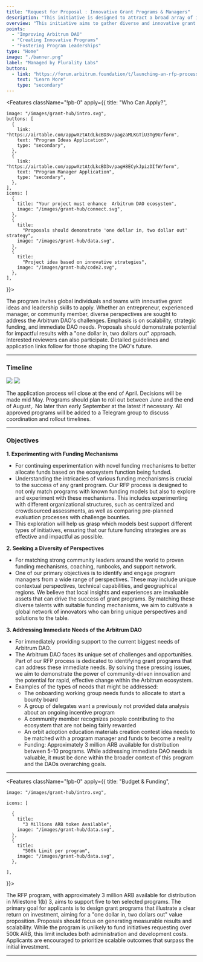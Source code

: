 ```yaml
---
title: "Request for Proposal : Innovative Grant Programs & Managers"
description: "This initiative is designed to attract a broad array of ideas for grant programs and identify visionary program managers ready to lead them. The primary goal of this program is to foster innovation through the exploration and experimentation of novel funding mechanisms tailored to the ecosystem's needs. We aim to identify and engage a diverse group of program managers, leveraging their unique perspectives and insights to drive the success of grant programs. Additionally, we are committed to addressing the immediate challenges faced by the Arbitrum DAO, such as launching a bounty board, providing data analysis for incentive programs, rewarding contributors equitably, and promoting Orbit adoption through educational materials. With approximately 3 million ARB allocated for 5-10 programs, our overarching objective is to support rapid, effective change within the Arbitrum ecosystem while aligning with the broader strategic goals of the DAO."
overview: "This initiative aims to gather diverse and innovative grant program ideas and to identify dynamic program managers capable of leading them. The focus is on strategic funding, inclusivity, diversity, and meeting the urgent needs of the Arbitrum DAO, laying the groundwork for significant and transformative advancements."
points:
  - "Improving Arbitrum DAO"
  - "Creating Innovative Programs"
  - "Fostering Program Leaderships"
type: "Home"
image: "./banner.png"
label: "Managed by Plurality Labs"
buttons:
  - link: "https://forum.arbitrum.foundation/t/launching-an-rfp-process-for-innovative-grant-programs-and-managers/23270"
    text: "Learn More"
    type: "secondary"
---
```



<Features
  className="!pb-0"
  apply={{
    title: "Who Can Apply?",

    image: "/images/grant-hub/intro.svg",
    buttons: [
      {
        link: "https://airtable.com/appwXztAtdLkcBD3v/pagzaMLKGTiU3Tg9U/form",
        text: "Program Ideas Application",
        type: "secondary",
      },
      {
        link: "https://airtable.com/appwXztAtdLkcBD3v/pagH8ECykJpizDIfW/form",
        text: "Program Manager Application",
        type: "secondary",
      },
    ],
    icons: [
      {
        title: "Your project must enhance  Arbitrum DAO ecosystem",
        image: "/images/grant-hub/connect.svg",
      },
      {
        title:
          "Proposals should demonstrate 'one dollar in, two dollar out' strategy",
        image: "/images/grant-hub/data.svg",
      },
      {
        title:
          "Project idea based on innovative strategies",
        image: "/images/grant-hub/code2.svg",
      },
    ],

}}>

The program invites global individuals and teams with innovative grant ideas and leadership skills to apply. Whether an entrepreneur, experienced manager, or community member, diverse perspectives are sought to address the Arbitrum DAO's challenges. Emphasis is on scalability, strategic funding, and immediate DAO needs. Proposals should demonstrate potential for impactful results with a "one dollar in, two dollars out" approach. Interested reviewers can also participate. Detailed guidelines and application links follow for those shaping the DAO's future.

</Features>

---

### Timeline

<img
  src="/images/grant-hub/rfp/timeline.svg"
  className="hidden w-full md:block"
/>
<img
  src="/images/grant-hub/rfp/timeline2.svg"
  className="mt-0 w-full md:hidden"
/>

The application process will close at the end of April. Decisions will be made mid May. Programs should plan to roll out between June and the end of August,. No later than early September at the latest if necessary. All approved programs will be added to a Telegram group to discuss coordination and rollout timelines.

---

### Objectives

**1. Experimenting with Funding Mechanisms**

- For continuing experimentation with novel funding mechanisms to better allocate funds based on the ecosystem function being funded.
- Understanding the intricacies of various funding mechanisms is crucial to the success of any grant program. Our RFP process is designed to not only match programs with known funding models but also to explore and experiment with these mechanisms. This includes experimenting with different organizational structures, such as centralized and crowdsourced assessments, as well as comparing pre-planned evaluation processes with challenge bounties.
- This exploration will help us grasp which models best support different types of initiatives, ensuring that our future funding strategies are as effective and impactful as possible.

**2. Seeking a Diversity of Perspectives**

- For matching strong community leaders around the world to proven funding mechanisms, coaching, runbooks, and support network.
- One of our primary objectives is to identify and engage program managers from a wide range of perspectives. These may include unique contextual perspectives, technical capabilities, and geographical regions. We believe that local insights and experiences are invaluable assets that can drive the success of grant programs. By matching these diverse talents with suitable funding mechanisms, we aim to cultivate a global network of innovators who can bring unique perspectives and solutions to the table.

**3. Addressing Immediate Needs of the Arbitrum DAO**

- For immediately providing support to the current biggest needs of Arbitrum DAO.
- The Arbitrum DAO faces its unique set of challenges and opportunities. Part of our RFP process is dedicated to identifying grant programs that can address these immediate needs. By solving these pressing issues, we aim to demonstrate the power of community-driven innovation and the potential for rapid, effective change within the Arbitrum ecosystem.
- Examples of the types of needs that might be addressed:
  - The onboarding working group needs funds to allocate to start a bounty board
  - A group of delegates want a previously not provided data analysis about an ongoing incentive program
  - A community member recognizes people contributing to the ecosystem that are not being fairly rewarded
  - An orbit adoption education materials creation contest idea needs to be matched with a program manager and funds to become a reality
  - Funding: Approximately 3 million ARB available for distribution between 5-10 programs. While addressing immediate DAO needs is valuable, it must be done within the broader context of this program and the DAOs overarching goals.

---

<Features
  className="!pb-0"
  apply={{
    title: "Budget & Funding",

    image: "/images/grant-hub/intro.svg",

    icons: [

      {
        title:
          "3 Millions ARB token Available",
        image: "/images/grant-hub/data.svg",
      },
      {
        title:
          "500k Limit per program",
        image: "/images/grant-hub/data.svg",
      },

    ],

}}>

The RFP program, with approximately 3 million ARB available for distribution in Milestone 1(b) 3, aims to support five to ten selected programs. The primary goal for applicants is to design grant programs that illustrate a clear return on investment, aiming for a "one dollar in, two dollars out" value proposition. Proposals should focus on generating measurable results and scalability. While the program is unlikely to fund initiatives requesting over 500k ARB, this limit includes both administration and development costs. Applicants are encouraged to prioritize scalable outcomes that surpass the initial investment.

</Features>

---
